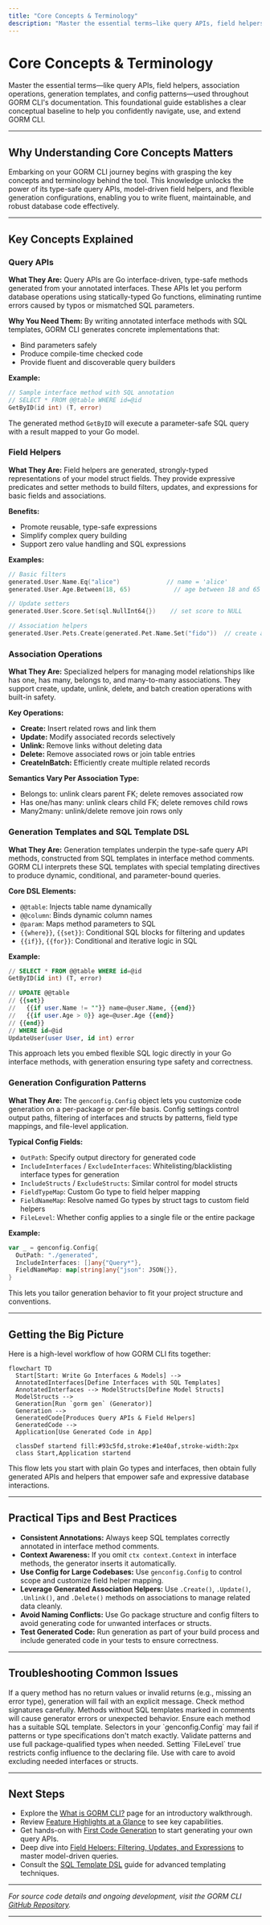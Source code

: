 ```yaml
---
title: "Core Concepts & Terminology"
description: "Master the essential terms—like query APIs, field helpers, association operations, generation templates, and config patterns—used throughout GORM CLI's documentation. Build a solid conceptual baseline for deeper engagement."
---
```


# Core Concepts & Terminology

Master the essential terms—like query APIs, field helpers, association operations, generation templates, and config patterns—used throughout GORM CLI's documentation. This foundational guide establishes a clear conceptual baseline to help you confidently navigate, use, and extend GORM CLI.

---

## Why Understanding Core Concepts Matters

Embarking on your GORM CLI journey begins with grasping the key concepts and terminology behind the tool. This knowledge unlocks the power of its type-safe query APIs, model-driven field helpers, and flexible generation configurations, enabling you to write fluent, maintainable, and robust database code effectively.

---

## Key Concepts Explained

### Query APIs

**What They Are:**
Query APIs are Go interface-driven, type-safe methods generated from your annotated interfaces. These APIs let you perform database operations using statically-typed Go functions, eliminating runtime errors caused by typos or mismatched SQL parameters.

**Why You Need Them:**
By writing annotated interface methods with SQL templates, GORM CLI generates concrete implementations that:
- Bind parameters safely
- Produce compile-time checked code
- Provide fluent and discoverable query builders

**Example:**
```go
// Sample interface method with SQL annotation
// SELECT * FROM @@table WHERE id=@id
GetByID(id int) (T, error)
```
The generated method `GetByID` will execute a parameter-safe SQL query with a result mapped to your Go model.


### Field Helpers

**What They Are:**
Field helpers are generated, strongly-typed representations of your model struct fields. They provide expressive predicates and setter methods to build filters, updates, and expressions for basic fields and associations.

**Benefits:**
- Promote reusable, type-safe expressions
- Simplify complex query building
- Support zero value handling and SQL expressions

**Examples:**
```go
// Basic filters
generated.User.Name.Eq("alice")             // name = 'alice'
generated.User.Age.Between(18, 65)            // age between 18 and 65

// Update setters
generated.User.Score.Set(sql.NullInt64{})    // set score to NULL

// Association helpers
generated.User.Pets.Create(generated.Pet.Name.Set("fido"))  // create associated pet
```

### Association Operations

**What They Are:**
Specialized helpers for managing model relationships like has one, has many, belongs to, and many-to-many associations. They support create, update, unlink, delete, and batch creation operations with built-in safety.

**Key Operations:**
- **Create:** Insert related rows and link them
- **Update:** Modify associated records selectively
- **Unlink:** Remove links without deleting data
- **Delete:** Remove associated rows or join table entries
- **CreateInBatch:** Efficiently create multiple related records

**Semantics Vary Per Association Type:**
- Belongs to: unlink clears parent FK; delete removes associated row
- Has one/has many: unlink clears child FK; delete removes child rows
- Many2many: unlink/delete remove join rows only


### Generation Templates and SQL Template DSL

**What They Are:**
Generation templates underpin the type-safe query API methods, constructed from SQL templates in interface method comments. GORM CLI interprets these SQL templates with special templating directives to produce dynamic, conditional, and parameter-bound queries.

**Core DSL Elements:**
- `@@table`: Injects table name dynamically
- `@@column`: Binds dynamic column names
- `@param`: Maps method parameters to SQL
- `{{where}}`, `{{set}}`: Conditional SQL blocks for filtering and updates
- `{{if}}`, `{{for}}`: Conditional and iterative logic in SQL

**Example:**
```sql
// SELECT * FROM @@table WHERE id=@id
GetByID(id int) (T, error)

// UPDATE @@table
// {{set}}
//   {{if user.Name != ""}} name=@user.Name, {{end}}
//   {{if user.Age > 0}} age=@user.Age {{end}}
// {{end}}
// WHERE id=@id
UpdateUser(user User, id int) error
```

This approach lets you embed flexible SQL logic directly in your Go interface methods, with generation ensuring type safety and correctness.

### Generation Configuration Patterns

**What They Are:**
The `genconfig.Config` object lets you customize code generation on a per-package or per-file basis. Config settings control output paths, filtering of interfaces and structs by patterns, field type mappings, and file-level application.

**Typical Config Fields:**
- `OutPath`: Specify output directory for generated code
- `IncludeInterfaces` / `ExcludeInterfaces`: Whitelisting/blacklisting interface types for generation
- `IncludeStructs` / `ExcludeStructs`: Similar control for model structs
- `FieldTypeMap`: Custom Go type to field helper mapping
- `FieldNameMap`: Resolve named Go types by struct tags to custom field helpers
- `FileLevel`: Whether config applies to a single file or the entire package

**Example:**
```go
var _ = genconfig.Config{
  OutPath: "./generated",
  IncludeInterfaces: []any{"Query*"},
  FieldNameMap: map[string]any{"json": JSON{}},
}
```

This lets you tailor generation behavior to fit your project structure and conventions.

---

## Getting the Big Picture

Here is a high-level workflow of how GORM CLI fits together:

```mermaid
flowchart TD
  Start[Start: Write Go Interfaces & Models] -->
  AnnotatedInterfaces[Define Interfaces with SQL Templates]
  AnnotatedInterfaces --> ModelStructs[Define Model Structs]
  ModelStructs -->
  Generation[Run `gorm gen` (Generator)]
  Generation -->
  GeneratedCode[Produces Query APIs & Field Helpers]
  GeneratedCode -->
  Application[Use Generated Code in App]

  classDef startend fill:#93c5fd,stroke:#1e40af,stroke-width:2px
  class Start,Application startend
```

This flow lets you start with plain Go types and interfaces, then obtain fully generated APIs and helpers that empower safe and expressive database interactions.

---

## Practical Tips and Best Practices

- **Consistent Annotations:** Always keep SQL templates correctly annotated in interface method comments.
- **Context Awareness:** If you omit `ctx context.Context` in interface methods, the generator inserts it automatically.
- **Use Config for Large Codebases:** Use `genconfig.Config` to control scope and customize field helper mapping.
- **Leverage Generated Association Helpers:** Use `.Create()`, `.Update()`, `.Unlink()`, and `.Delete()` methods on associations to manage related data cleanly.
- **Avoid Naming Conflicts:** Use Go package structure and config filters to avoid generating code for unwanted interfaces or structs.
- **Test Generated Code:** Run generation as part of your build process and include generated code in your tests to ensure correctness.

---

## Troubleshooting Common Issues

<AccordionGroup title="Common Pitfalls & Their Solutions">
<Accordion title="Method Return Value Errors">
If a query method has no return values or invalid returns (e.g., missing an error type), generation will fail with an explicit message. Check method signatures carefully.
</Accordion>
<Accordion title="Missing SQL Annotations">
Methods without SQL templates marked in comments will cause generator errors or unexpected behavior. Ensure each method has a suitable SQL template.
</Accordion>
<Accordion title="Incorrect Config Matching">
Selectors in your `genconfig.Config` may fail if patterns or type specifications don't match exactly. Validate patterns and use full package-qualified types when needed.
</Accordion>
<Accordion title="File-Level Config Unexpected Behavior">
Setting `FileLevel` true restricts config influence to the declaring file. Use with care to avoid excluding needed interfaces or structs.
</Accordion>
</AccordionGroup>

---

## Next Steps

- Explore the [What is GORM CLI?](../overview/product-intro/what-is-gorm-cli) page for an introductory walkthrough.
- Review [Feature Highlights at a Glance](../overview/product-intro/quick-feature-tour) to see key capabilities.
- Get hands-on with [First Code Generation](../../getting-started/first-usage/first-code-generation) to start generating your own query APIs.
- Deep dive into [Field Helpers: Filtering, Updates, and Expressions](../../guides/getting-started-workflows/field-helpers-basics) to master model-driven queries.
- Consult the [SQL Template DSL](../../guides/advanced-patterns-integration/template-sql-dsl) guide for advanced templating techniques.

---

_For source code details and ongoing development, visit the GORM CLI [GitHub Repository](https://github.com/go-gorm/cli)._

---
